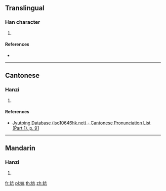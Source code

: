 ==Translingual==

===Han character===
{{Han char|rn=38|rad=女|as=04|sn=7|four=|canj=VYHN|ids=⿰女亢}}

# {{defn|Han|sort=女04}}

====References====
* {{Han ref|kx=0256.180|dkj=06084|dj=0520.160|hdz=21033.050|uh=5994|ud=22932}}

----

==Cantonese==

===Hanzi===
{{yue-hanzi|jyut=[[haang1]]|y=haang1}}

# {{defn|lang=yue|sort=女04}}

====References====
* [http://www.iso10646hk.net/jp/document/download.jsp Jyutping Database (iso10646hk.net) - Cantonese Pronunciation List (Part 1), p. 91]

----

==Mandarin==

===Hanzi===
{{cmn-hanzi|pin=[[kēng]] ([[keng1]])|wg=k'eng<sup>1</sup>}}

# {{defn|lang=cmn|sort=女04}}

[[fr:妔]]
[[pl:妔]]
[[th:妔]]
[[zh:妔]]